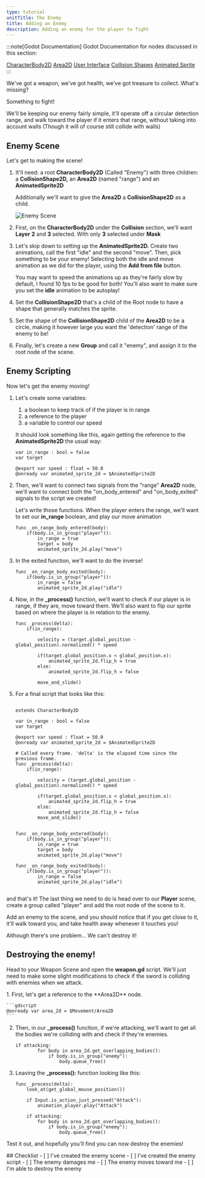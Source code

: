 ```yaml
---
type: tutorial
unitTitle: The Enemy
title: Adding an Enemy
description: Adding an enemy for the player to fight
---
```



:::note[Godot Documentation]
Godot Documentation for nodes discussed in this section: 

[CharacterBody2D](https://docs.godotengine.org/en/stable/classes/class_characterbody2d.html) [Area2D](https://docs.godotengine.org/en/stable/classes/class_area2d.html) [User Interface](https://docs.godotengine.org/en/stable/tutorials/ui/index.html) [Collision Shapes](https://docs.godotengine.org/en/stable/tutorials/physics/collision_shapes_2d.html) [Animated Sprite](https://docs.godotengine.org/en/stable/classes/class_animatedsprite2d.html)
:::

We've got a weapon, we've got health, we've got treasure to collect. What's missing?

Something to fight!

We'll be keeping our enemy fairly simple, it'll operate off a circular detection range, and walk toward the player if it enters that range, without taking into account walls (Though it will of course still collide with walls)

## Enemy Scene

Let's get to making the scene!

<Steps>

1. It'll need: a root **CharacterBody2D** (Called "Enemy") with three children: a **CollisionShape2D,** an **Area2D** (named "range") and an **AnimatedSprite2D**

	Additionally we'll want to give the **Area2D** a **CollisionShape2D** as a child.

	![Enemy Scene](/src/assets/godot/dungeonCrawler/enemyScene.png)

2. First, on the **CharacterBody2D** under the **Collision** section, we'll want **Layer** **2** and **3** selected. With only **3** selected under **Mask**

3. Let's skip down to setting up the **AnimatedSprite2D.** Create two animations, call the first "idle" and the second "move". Then, pick something to be your enemy! Selecting both the idle and move animation as we did for the player, using the **Add from file** button.

	You may want to speed the animations up as they're fairly slow by default, I found 10 fps to be good for both! You'll also want to make sure you set the **idle** animation to be autoplay!

4. Set the **CollisionShape2D** that's a child of the Root node to have a shape that generally matches the sprite.

5. Set the shape of the **CollisionShape2D** child of the **Area2D** to be a circle, making it however large you want the 'detection' range of the enemy to be!

6. Finally, let's create a new **Group** and call it "enemy", and assign it to the root node of the scene.

</Steps>

## Enemy Scripting

Now let's get the enemy moving!
<Steps>
1. Let's create some variables: 
	1. a boolean to keep track of if the player is in range
	2. a reference to the player
	3. a variable to control our speed

	It should look something like this, again getting the reference to the **AnimatedSprite2D** the usual way:
	```gdscript
	var in_range : bool = false
	var target

	@export var speed : float = 50.0
	@onready var animated_sprite_2d = $AnimatedSprite2D
	```

2. Then, we'll want to connect two signals from the "range" **Area2D** node, we'll want to connect both the "on_body_entered" and "on_body_exited" signals to the script we created!

	Let's write those functions. When the player enters the range, we'll want to set our **in_range** boolean, and play our move animation

	``` gdscript
	func _on_range_body_entered(body):
		if(body.is_in_group("player")):
			in_range = true
			target = body
			animated_sprite_2d.play("move")
	```

3. In the exited function, we'll want to do the inverse!

	```gdscript
	func _on_range_body_exited(body):
		if(body.is_in_group("player")):
			in_range = false
			animated_sprite_2d.play("idle")
	```

4. Now, in the **_process()** function, we'll want to check if our player is in range, if they are, move toward them. We'll also want to flip our sprite based on where the player is in relation to the enemy.

	```gdscript
	func _process(delta):
		if(in_range):

			velocity = (target.global_position - global_position).normalized() * speed

			if(target.global_position.x < global_position.x):
				animated_sprite_2d.flip_h = true
			else:
				animated_sprite_2d.flip_h = false

			move_and_slide()
	```

5. For a final script that looks like this:

	```gdscript

	extends CharacterBody2D

	var in_range : bool = false
	var target

	@export var speed : float = 50.0
	@onready var animated_sprite_2d = $AnimatedSprite2D

	# Called every frame. 'delta' is the elapsed time since the previous frame.
	func _process(delta):
		if(in_range):
			
			velocity = (target.global_position - global_position).normalized() * speed
			
			if(target.global_position.x < global_position.x):
				animated_sprite_2d.flip_h = true
			else:
				animated_sprite_2d.flip_h = false
			move_and_slide()
			
		
	func _on_range_body_entered(body):
		if(body.is_in_group("player")):
			in_range = true
			target = body
			animated_sprite_2d.play("move")

	func _on_range_body_exited(body):
		if(body.is_in_group("player")):
			in_range = false
			animated_sprite_2d.play("idle")


	```
</Steps>

and that's it! The last thing we need to do is head over to our **Player** scene, create a group called "player" and add the root node of the scene to it.

Add an enemy to the scene, and you should notice that if you get close to it, it'll walk toward you, and take health away whenever it touches you! 

Although there's one problem... We can't destroy it!

## Destroying the enemy!

Head to your Weapon Scene and open the **weapon.gd** script. We'll just need to make some slight modifications to check if the sword is colliding with enemies when we attack.

<Steps>
1. First, let's get a reference to the **Area2D** node.

	```gdscript
	@onready var area_2d = $Movement/Area2D
	```
2. Then, in our **_process()** function, if we're attacking, we'll want to get all the bodies we're colliding with and check if they're enemies.

	```gdscript
	if attacking:	
			for body in area_2d.get_overlapping_bodies():
				if body.is_in_group("enemy"):
					body.queue_free()
	```

3. Leaving the **_process():** function looking like this:

	```gdscript
	func _process(delta):
		look_at(get_global_mouse_position())
		
		if Input.is_action_just_pressed("Attack"):
			animation_player.play("Attack")
			
		if attacking:	
			for body in area_2d.get_overlapping_bodies():
				if body.is_in_group("enemy"):
					body.queue_free()
	```
</Steps>

Test it out, and hopefully you'll find you can now destroy the enemies!

<Box>
## Checklist
<Checklist>
- [ ] I've created the enemy scene
- [ ] I've created the enemy script
- [ ] The enemy damages me
- [ ] The enemy moves toward me 
- [ ] I'm able to destroy the enemy
</Checklist>
</Box>
